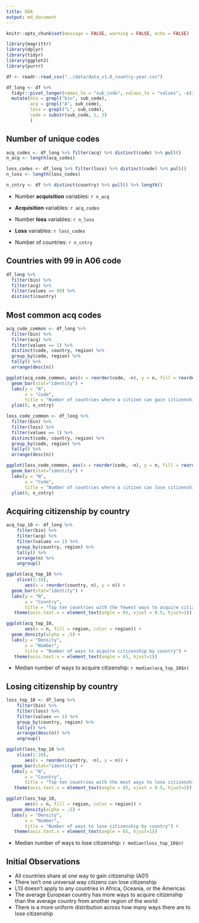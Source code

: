 ```yaml
---
title: EDA
output: md_document
---
```


```r
knitr::opts_chunk$set(message = FALSE, warning = FALSE, echo = FALSE)
```

```r
library(magrittr)
library(dplyr)
library(tidyr)
library(ggplot2)
library(purrr)

df <- readr::read_csv("../data/data_v1.0_country-year.csv")

df_long <- df %>%
  tidyr::pivot_longer(names_to = "sub_code", values_to = "values", -c(iso3, country, year, region)) %>% 
  mutate(bin = grepl("bin", sub_code),
         acq = grepl("A", sub_code),
         loss = grepl("L", sub_code),
         code = substr(sub_code, 1, 3)
         )
```

## Number of unique codes

```r
acq_codes <- df_long %>% filter(acq) %>% distinct(code) %>% pull()
n_acq <- length(acq_codes)

loss_codes <- df_long %>% filter(loss) %>% distinct(code) %>% pull()
n_loss <- length(loss_codes)

n_cntry <- df %>% distinct(country) %>% pull() %>% length()
```

* Number **acquisition** variables: `r n_acq`
* **Acquisition** variables: `r acq_codes`

* Number **loss** variables: `r n_loss`
* **Loss** variables: `r loss_codes`

* Number of countries: `r n_cntry`

## Countries with 99 in A06 code

```r
df_long %>%
  filter(bin) %>%
  filter(acq) %>%
  filter(values == 99) %>% 
  distinct(country)
```

## Most common acq codes

```r
acq_code_common <- df_long %>%
  filter(bin) %>%
  filter(acq) %>%
  filter(values == 1) %>%
  distinct(code, country, region) %>% 
  group_by(code, region) %>% 
  tally() %>% 
  arrange(desc(n))

ggplot(acq_code_common, aes(x = reorder(code, -n), y = n, fill = reorder(region, n))) +
  geom_bar(stat="identity") +
  labs(y = "N",
       x = "Code",
       title = "Number of countries where a citizen can gain citizenship by code") +
  ylim(0, n_cntry)
```

```r
loss_code_common <- df_long %>%
  filter(bin) %>%
  filter(loss) %>%
  filter(values == 1) %>%
  distinct(code, country, region) %>% 
  group_by(code, region) %>% 
  tally() %>% 
  arrange(desc(n))

ggplot(loss_code_common, aes(x = reorder(code, -n), y = n, fill = reorder(region, n))) +
  geom_bar(stat="identity") +
  labs(y = "N",
       x = "Code",
       title = "Number of countries where a citizen can lose citizenship by code") +
  ylim(0, n_cntry)
```

## Acquiring citizenship by country

```r
acq_top_10 <- df_long %>%
    filter(bin) %>%
    filter(acq) %>%
    filter(values == 1) %>% 
    group_by(country, region) %>% 
    tally() %>% 
    arrange(n) %>%
    ungroup()

ggplot(acq_top_10 %>% 
    slice(1:10), 
       aes(x = reorder(country, n), y = n)) +
  geom_bar(stat="identity") +
  labs(y = "N",
       x = "Country",
       title = "Top ten countries with the fewest ways to acquire citizenship") +
   theme(axis.text.x = element_text(angle = 65, vjust = 0.5, hjust=1))
```
```r
ggplot(acq_top_10,
       aes(x = n, fill = region, color = region)) +
  geom_density(alpha = .5) +
  labs(y = "Density",
       x = "Number",
       title = "Number of ways to acquire citizenship by country") +
   theme(axis.text.x = element_text(angle = 65, hjust=1))
```


* Median number of ways to acquire citizenship: `r median(acq_top_10$n)`

## Losing citizenship by country

```r
loss_top_10 <- df_long %>%
    filter(bin) %>%
    filter(loss) %>%
    filter(values == 1) %>% 
    group_by(country, region) %>% 
    tally() %>% 
    arrange(desc(n)) %>%
    ungroup()

ggplot(loss_top_10 %>% 
    slice(1:10), 
       aes(x = reorder(country, -n), y = n)) +
  geom_bar(stat="identity") +
  labs(y = "N",
       x = "Country",
       title = "Top ten countries with the most ways to lose citizenship") +
   theme(axis.text.x = element_text(angle = 65, vjust = 0.5, hjust=1))
```

```r
ggplot(loss_top_10,
       aes(x = n, fill = region, color = region)) +
  geom_density(alpha = .5) +
  labs(y = "Density",
       x = "Number",
       title = "Number of ways to lose citizenship by country") +
   theme(axis.text.x = element_text(angle = 65, hjust=1))
```

* Median number of ways to lose citizenship: `r median(loss_top_10$n)`

## Initial Observations

* All countries share at one way to gain citizenship (A01)
* There isn't one universal way citizens can lose citizenship
* L13 doesn't apply to any countries in Africa, Oceania, or the Americas
* The average European country has more ways to acquire citizenship than the average country from another region of the world
* There is a more uniform distribution across how many ways there are to lose citizenship
